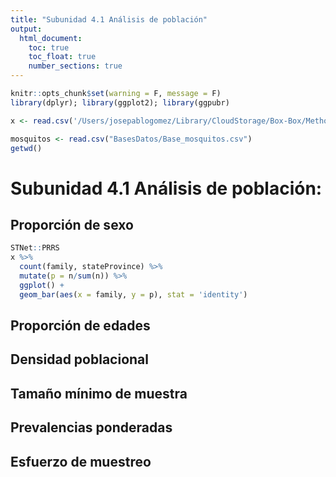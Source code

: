 ```yaml
---
title: "Subunidad 4.1 Análisis de población"
output:
  html_document:
    toc: true
    toc_float: true
    number_sections: true
---
```


```r
knitr::opts_chunk$set(warning = F, message = F)
library(dplyr); library(ggplot2); library(ggpubr)
```

```r
x <- read.csv('/Users/josepablogomez/Library/CloudStorage/Box-Box/Methods/Website/HowTo/ProjIdeas/Data/Out/iNat/MexicoPigs.csv')

mosquitos <- read.csv("BasesDatos/Base_mosquitos.csv")
getwd()
```


# Subunidad 4.1 Análisis de población:

## Proporción de sexo

```r
STNet::PRRS 
x %>% 
  count(family, stateProvince) %>% 
  mutate(p = n/sum(n)) %>% 
  ggplot() +
  geom_bar(aes(x = family, y = p), stat = 'identity') 


```


## Proporción de edades

## Densidad poblacional

## Tamaño mínimo de muestra

## Prevalencias ponderadas

## Esfuerzo de muestreo